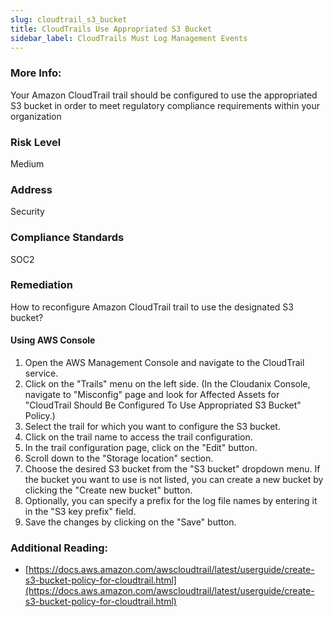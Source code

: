 ```yaml
---
slug: cloudtrail_s3_bucket
title: CloudTrails Use Appropriated S3 Bucket
sidebar_label: CloudTrails Must Log Management Events
---
```


### More Info:

Your Amazon CloudTrail trail should be configured to use the appropriated S3 bucket in order to meet regulatory compliance requirements within your organization

### Risk Level

Medium

### Address

Security

### Compliance Standards

SOC2

### Remediation

How to reconfigure Amazon CloudTrail trail to use the designated S3 bucket?

#### Using AWS Console

1. Open the AWS Management Console and navigate to the CloudTrail service.
2. Click on the "Trails" menu on the left side.
    (In the Cloudanix Console, navigate to "Misconfig" page and look for Affected Assets for "CloudTrail Should Be Configured To Use Appropriated S3 Bucket" Policy.)
3. Select the trail for which you want to configure the S3 bucket.
4. Click on the trail name to access the trail configuration.
5. In the trail configuration page, click on the "Edit" button.
6. Scroll down to the "Storage location" section.
7. Choose the desired S3 bucket from the "S3 bucket" dropdown menu. If the bucket you want to use is not listed, you can create a new bucket by clicking the "Create new bucket" button.
8. Optionally, you can specify a prefix for the log file names by entering it in the "S3 key prefix" field.
9. Save the changes by clicking on the "Save" button.

### Additional Reading:

- [https://docs.aws.amazon.com/awscloudtrail/latest/userguide/create-s3-bucket-policy-for-cloudtrail.html](https://docs.aws.amazon.com/awscloudtrail/latest/userguide/create-s3-bucket-policy-for-cloudtrail.html) 

